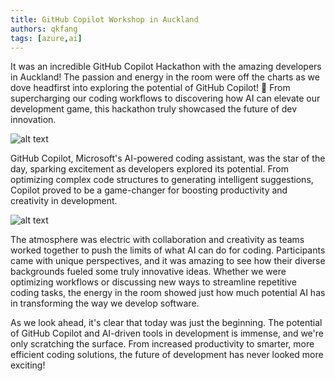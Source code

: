```yaml
---
title: GitHub Copilot Workshop in Auckland
authors: qkfang
tags: [azure,ai]
---
```


It was an incredible GitHub Copilot Hackathon with the amazing developers in Auckland! The passion and energy in the room were off the charts as we dove headfirst into exploring the potential of GitHub Copilot! 🚀 From supercharging our coding workflows to discovering how AI can elevate our development game, this hackathon truly showcased the future of dev innovation.

![alt text](images/github-copilot-logo.jpg)

GitHub Copilot, Microsoft's AI-powered coding assistant, was the star of the day, sparking excitement as developers explored its potential. From optimizing complex code structures to generating intelligent suggestions, Copilot proved to be a game-changer for boosting productivity and creativity in development.

![alt text](images/github-copilot-workshop-nz-present.jpg)

The atmosphere was electric with collaboration and creativity as teams worked together to push the limits of what AI can do for coding. Participants came with unique perspectives, and it was amazing to see how their diverse backgrounds fueled some truly innovative ideas. Whether we were optimizing workflows or discussing new ways to streamline repetitive coding tasks, the energy in the room showed just how much potential AI has in transforming the way we develop software.

As we look ahead, it's clear that today was just the beginning. The potential of GitHub Copilot and AI-driven tools in development is immense, and we're only scratching the surface. From increased productivity to smarter, more efficient coding solutions, the future of development has never looked more exciting!
